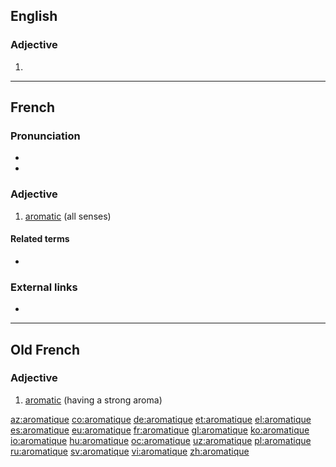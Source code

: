 ==English==

===Adjective===
{{en-adj}}

# {{obsolete form of|aromatic|lang=en}}

----

==French==

===Pronunciation===
* {{IPA|/a.ʁo.ma.tik/|lang=fr}}
* {{audio|Fr-aromatique.ogg|aromatique|lang=fr}}

===Adjective===
{{fr-adj|mf}}

# [[aromatic]] (all senses)

====Related terms====
* {{l|fr|aromatisé}}

===External links===
* {{R:TLFi}}

----

==Old French==

===Adjective===
{{head|fro|adjective}}

# [[aromatic]] (having a strong aroma)

[[az:aromatique]]
[[co:aromatique]]
[[de:aromatique]]
[[et:aromatique]]
[[el:aromatique]]
[[es:aromatique]]
[[eu:aromatique]]
[[fr:aromatique]]
[[gl:aromatique]]
[[ko:aromatique]]
[[io:aromatique]]
[[hu:aromatique]]
[[oc:aromatique]]
[[uz:aromatique]]
[[pl:aromatique]]
[[ru:aromatique]]
[[sv:aromatique]]
[[vi:aromatique]]
[[zh:aromatique]]
